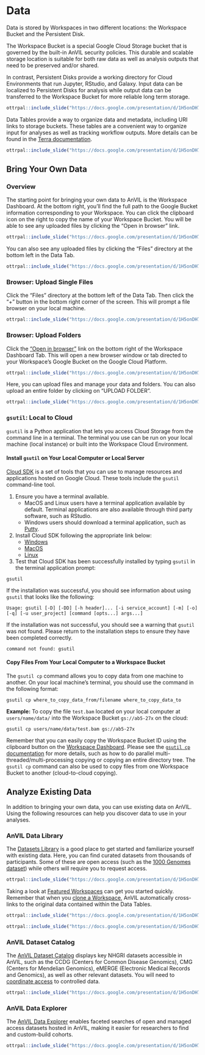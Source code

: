 # Data

Data is stored by Workspaces in two different locations: the Workspace Bucket and the Persistent Disk.  

The Workspace Bucket is a special Google Cloud Storage bucket that is governed by the built-in AnVIL security policies.  This durable and scalable storage location is suitable for both raw data as well as analysis outputs that need to be preserved and/or shared.  

In contrast, Persistent Disks provide a working directory for Cloud Environments that run Jupyter, RStudio, and Galaxy.  Input data can be localized to Persistent Disks for analysis while output data can be transferred to the Workspace Bucket for more reliable long term storage.

```r
ottrpal::include_slide("https://docs.google.com/presentation/d/1H5onDH7cBLK2m7fCcJ6ZodAAQ3wtJO8tNc2rwptrTPM/edit#slide=id.gf982a3b800_0_4")
```

Data Tables provide a way to organize data and metadata, including URI links to storage buckets.  These tables are a convenient way to organize input for analyses as well as tracking workflow outputs.  More details can be found in the [Terra documentation](https://support.terra.bio/hc/en-us/sections/360004147951).

```r
ottrpal::include_slide("https://docs.google.com/presentation/d/1H5onDH7cBLK2m7fCcJ6ZodAAQ3wtJO8tNc2rwptrTPM/edit#slide=id.gf982a3c0cd_0_0")
```

## Bring Your Own Data

### Overview {#bring-data-overview}

The starting point for bringing your own data to AnVIL is the Workspace Dashboard. At the bottom right, you'll find the full path to the Google Bucket information corresponding to your Workspace. You can click the clipboard icon on the right to copy the name of your Workspace Bucket. You will be able to see any uploaded files by clicking the "Open in browser" link.

```r
ottrpal::include_slide("https://docs.google.com/presentation/d/1H5onDH7cBLK2m7fCcJ6ZodAAQ3wtJO8tNc2rwptrTPM/edit#slide=id.gf5172664d7_0_142")
```

You can also see any uploaded files by clicking the "Files" directory at the bottom left in the Data Tab.

```r
ottrpal::include_slide("https://docs.google.com/presentation/d/1H5onDH7cBLK2m7fCcJ6ZodAAQ3wtJO8tNc2rwptrTPM/edit#slide=id.gf55fadc51c_0_3")
```

### Browser: Upload Single Files

Click the "Files" directory at the bottom left of the Data Tab. Then click the "+" button in the bottom right corner of the screen. This will prompt a file browser on your local machine.

```r
ottrpal::include_slide("https://docs.google.com/presentation/d/1H5onDH7cBLK2m7fCcJ6ZodAAQ3wtJO8tNc2rwptrTPM/edit#slide=id.gf55fadc51c_0_12")
```

### Browser: Upload Folders

Click the ["Open in browser"](#bring-data-overview) link on the bottom right of the Workspace Dashboard Tab. This will open a new browser window or tab directed to your Workspace's Google Bucket on the Google Cloud Platform. 

```r
ottrpal::include_slide("https://docs.google.com/presentation/d/1H5onDH7cBLK2m7fCcJ6ZodAAQ3wtJO8tNc2rwptrTPM/edit#slide=id.gf57004a098_0_1")
```

Here, you can upload files and manage your data and folders. You can also upload an entire folder by clicking on "UPLOAD FOLDER".

```r
ottrpal::include_slide("https://docs.google.com/presentation/d/1H5onDH7cBLK2m7fCcJ6ZodAAQ3wtJO8tNc2rwptrTPM/edit#slide=id.gf57004a098_0_9")
```

### `gsutil`: Local to Cloud

`gsutil` is a Python application that lets you access Cloud Storage from the command line in a terminal. The terminal you use can be run on your local machine (local instance) or built into the Workspace Cloud Environment.

#### Install `gsutil` on Your Local Computer or Local Server

[Cloud SDK](https://cloud.google.com/sdk/docs) is a set of tools that you can use to manage resources and applications hosted on Google Cloud. These tools include the `gsutil` command-line tool. 

1. Ensure you have a terminal available. 
    - MacOS and Linux users have a terminal application available by default. Terminal applications are also available through third party software, such as RStudio. 
    - Windows users should download a terminal application, such as [Putty](https://www.chiark.greenend.org.uk/~sgtatham/putty/latest.html).

1. Install Cloud SDK following the appropriate link below:
    - [Windows](https://cloud.google.com/sdk/docs/install#windows)
    - [MacOS](https://cloud.google.com/sdk/docs/install#mac)
    - [Linux](https://cloud.google.com/sdk/docs/install#linux)

1. Test that Cloud SDK has been successfully installed by typing `gsutil` in the terminal application prompt:

```
gsutil
```

If the installation was successful, you should see information about using `gsutil` that looks like the following:

```
Usage: gsutil [-D] [-DD] [-h header]... [-i service_account] [-m] [-o] [-q] [-u user_project] [command [opts...] args...]
```

If the installation was not successful, you should see a warning that `gsutil` was not found. Please return to the installation steps to ensure they have been completed correctly.

```
command not found: gsutil
```

#### Copy Files From Your Local Computer to a Workspace Bucket

The `gsutil cp` command allows you to copy data from one machine to another. On your local machine's terminal, you should use the command in the following format:

```
gsutil cp where_to_copy_data_from/filename where_to_copy_data_to
```

**Example:** To copy the file `test.bam` located on your local computer at `users/name/data/` into the Workspace Bucket `gs://ab5-27x` on the cloud:

```
gsutil cp users/name/data/test.bam gs://ab5-27x
```

Remember that you can easily copy the Workspace Bucket ID using the clipboard button on the [Workspace Dashboard]({#bring-data-overview}). Please see the [`gsutil cp` documentation](https://cloud.google.com/storage/docs/gsutil/commands/cp) for more details, such as how to do parallel multi-threaded/multi-processing copying or copying an entire directory tree. The `gsutil cp` command can also be used to copy files from one Workspace Bucket to another (cloud-to-cloud copying).

<!------------------------------------------>

## Analyze Existing Data

In addition to bringing your own data, you can use existing data on AnVIL. Using the following resources can help you discover data to use in your analyses.

### AnVIL Data Library

The [Datasets Library](https://anvil.terra.bio/#library/datasets) is a good place to get started and familiarize yourself with existing data. Here, you can find curated datasets from thousands of participants. Some of these are open access (such as the [1000 Genomes dataset](https://anvil.terra.bio/#workspaces/anvil-datastorage/1000G-high-coverage-2019)) while others will require you to request access.

```r
ottrpal::include_slide("https://docs.google.com/presentation/d/1H5onDH7cBLK2m7fCcJ6ZodAAQ3wtJO8tNc2rwptrTPM/edit#slide=id.gf5fa6f264a_0_15")
```

Taking a look at [Featured Workspaces](https://anvil.terra.bio/#library/showcase) can get you started quickly. Remember that when you [clone a Workspace](workspaces.html#clone-workspace), AnVIL automatically cross-links to the original data contained within the Data Tables. 

```r
ottrpal::include_slide("https://docs.google.com/presentation/d/1H5onDH7cBLK2m7fCcJ6ZodAAQ3wtJO8tNc2rwptrTPM/edit#slide=id.gf5fa6f264a_0_24")
```

```r
ottrpal::include_slide("https://docs.google.com/presentation/d/1H5onDH7cBLK2m7fCcJ6ZodAAQ3wtJO8tNc2rwptrTPM/edit#slide=id.gf5fa6f264a_0_7")
```

### AnVIL Dataset Catalog

The [AnVIL Dataset Catalog](https://anvilproject.org/data) displays key NHGRI datasets accessible in AnVIL, such as the CCDG (Centers for Common Disease Genomics), CMG (Centers for Mendelian Genomics), eMERGE (Electronic Medical Records and Genomics), as well as other relevant datasets. You will need to [coordinate access](https://anvilproject.org/learn/accessing-data/requesting-data-access) to controlled data.

```r
ottrpal::include_slide("https://docs.google.com/presentation/d/1H5onDH7cBLK2m7fCcJ6ZodAAQ3wtJO8tNc2rwptrTPM/edit#slide=id.gf5fa6f264a_0_31")
```

### AnVIL Data Explorer

The [AnVIL Data Explorer](https://explore.anvilproject.org/datasets) enables faceted searches of open and managed access datasets hosted in AnVIL, making it easier for researchers to find and custom-build cohorts. 

```r
ottrpal::include_slide("https://docs.google.com/presentation/d/1H5onDH7cBLK2m7fCcJ6ZodAAQ3wtJO8tNc2rwptrTPM/edit#slide=id.g30d935bde8e_0_0")
```
